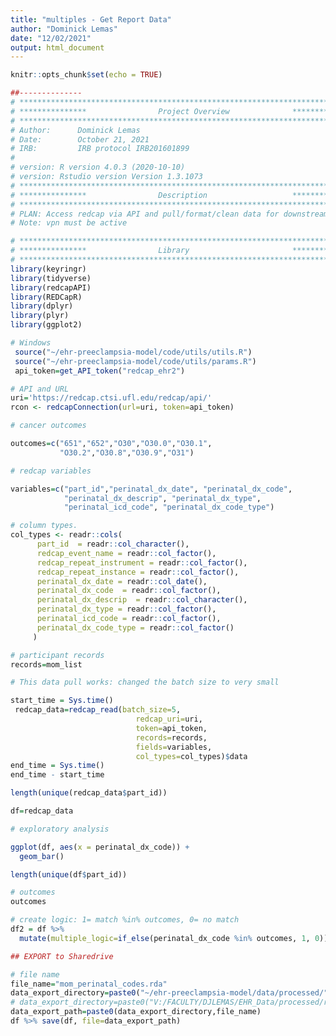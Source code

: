 ```yaml
---
title: "multiples - Get Report Data"
author: "Dominick Lemas"
date: "12/02/2021"
output: html_document
---
```


```r
knitr::opts_chunk$set(echo = TRUE)
```

```r
##-------------- 
# **************************************************************************** #
# ***************                Project Overview              *************** #
# **************************************************************************** #
# Author:      Dominick Lemas
# Date:        October 21, 2021
# IRB:         IRB protocol IRB201601899  
#
# version: R version 4.0.3 (2020-10-10)
# version: Rstudio version Version 1.3.1073  
# **************************************************************************** #
# ***************                Description                   *************** #
# **************************************************************************** #
# PLAN: Access redcap via API and pull/format/clean data for downstream analysis.
# Note: vpn must be active
```


```r
# **************************************************************************** #
# ***************                Library                       *************** #
# **************************************************************************** #
library(keyringr)
library(tidyverse)
library(redcapAPI)
library(REDCapR)
library(dplyr)
library(plyr)
library(ggplot2)
```


```r
# Windows
 source("~/ehr-preeclampsia-model/code/utils/utils.R")
 source("~/ehr-preeclampsia-model/code/utils/params.R")
 api_token=get_API_token("redcap_ehr2")

# API and URL
uri='https://redcap.ctsi.ufl.edu/redcap/api/'
rcon <- redcapConnection(url=uri, token=api_token)

```

```r

# cancer outcomes

outcomes=c("651","652","O30","O30.0","O30.1",
           "O30.2","O30.8","O30.9","O31")

# redcap variables

variables=c("part_id","perinatal_dx_date", "perinatal_dx_code", 
            "perinatal_dx_descrip", "perinatal_dx_type", 
            "perinatal_icd_code", "perinatal_dx_code_type")

# column types.
col_types <- readr::cols(
      part_id  = readr::col_character(),
      redcap_event_name = readr::col_factor(),
      redcap_repeat_instrument = readr::col_factor(),
      redcap_repeat_instance = readr::col_factor(),
      perinatal_dx_date = readr::col_date(),
      perinatal_dx_code	 = readr::col_factor(),
      perinatal_dx_descrip  = readr::col_character(),
      perinatal_dx_type = readr::col_factor(),
      perinatal_icd_code = readr::col_factor(),
      perinatal_dx_code_type = readr::col_factor()
     )

# participant records
records=mom_list

```


```r
# This data pull works: changed the batch size to very small

start_time = Sys.time()
 redcap_data=redcap_read(batch_size=5, 
                            redcap_uri=uri, 
                            token=api_token,
                            records=records,
                            fields=variables,
                            col_types=col_types)$data
end_time = Sys.time()
end_time - start_time

length(unique(redcap_data$part_id))

df=redcap_data

```


```r

# exploratory analysis

ggplot(df, aes(x = perinatal_dx_code)) +
  geom_bar()

```

```r

length(unique(df$part_id))

# outcomes
outcomes

# create logic: 1= match %in% outcomes, 0= no match  
df2 = df %>%
  mutate(multiple_logic=if_else(perinatal_dx_code %in% outcomes, 1, 0)) 

```

```r
## EXPORT to Sharedrive

# file name
file_name="mom_perinatal_codes.rda"
data_export_directory=paste0("~/ehr-preeclampsia-model/data/processed/") 
# data_export_directory=paste0("V:/FACULTY/DJLEMAS/EHR_Data/processed/redcap_check/")
data_export_path=paste0(data_export_directory,file_name)
df %>% save(df, file=data_export_path)


```